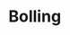
# Bolling
<ProjectDetails
  region="Stormlands"
  house="House Bolling"
  type="Castle"
  status="In Progress"
  warp="/warp bolling"
  projectLead="Boliiid; Homiesucc"
  dateStarted="2022-01-29T01:38:00.000Z"
  dateCompleted="undefined"
/>
